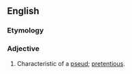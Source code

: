 ==English==

===Etymology===
{{suffix|pseud|y}}

===Adjective===
{{en-adj}}

# Characteristic of a [[pseud]]; [[pretentious]].